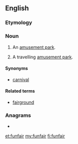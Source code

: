 ==English==

===Etymology===
{{compound|en|fun|fair}}

===Noun===
{{wikipedia}}
{{en-noun}}

# {{lb|en|UK|Ireland}} An [[amusement park]].
# {{lb|en|UK|Ireland}} A travelling [[amusement park]].

====Synonyms====
* {{sense|travelling amusement park}} [[carnival]]

====Related terms====
* [[fairground]]

===Anagrams===
* {{l|en|ruffian}}

[[et:funfair]]
[[my:funfair]]
[[fi:funfair]]